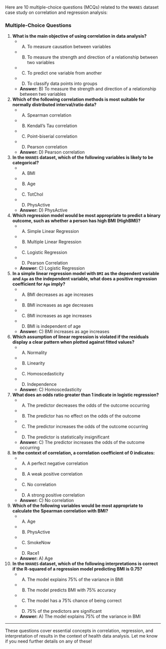 Here are 10 multiple-choice questions (MCQs) related to the `NHANES` dataset case study on correlation and regression analysis:

### Multiple-Choice Questions

1. **What is the main objective of using correlation in data analysis?**
   - A) To measure causation between variables
   - B) To measure the strength and direction of a relationship between two variables
   - C) To predict one variable from another
   - D) To classify data points into groups  
   - **Answer:** B) To measure the strength and direction of a relationship between two variables

2. **Which of the following correlation methods is most suitable for normally distributed interval/ratio data?**
   - A) Spearman correlation
   - B) Kendall’s Tau correlation
   - C) Point-biserial correlation
   - D) Pearson correlation  
   - **Answer:** D) Pearson correlation

3. **In the `NHANES` dataset, which of the following variables is likely to be categorical?**
   - A) BMI
   - B) Age
   - C) TotChol
   - D) PhysActive  
   - **Answer:** D) PhysActive

4. **Which regression model would be most appropriate to predict a binary outcome, such as whether a person has high BMI (HighBMI)?**
   - A) Simple Linear Regression
   - B) Multiple Linear Regression
   - C) Logistic Regression
   - D) Pearson Correlation  
   - **Answer:** C) Logistic Regression

5. **In a simple linear regression model with `BMI` as the dependent variable and `Age` as the independent variable, what does a positive regression coefficient for `Age` imply?**
   - A) BMI decreases as age increases
   - B) BMI increases as age decreases
   - C) BMI increases as age increases
   - D) BMI is independent of age  
   - **Answer:** C) BMI increases as age increases

6. **Which assumption of linear regression is violated if the residuals display a clear pattern when plotted against fitted values?**
   - A) Normality
   - B) Linearity
   - C) Homoscedasticity
   - D) Independence  
   - **Answer:** C) Homoscedasticity

7. **What does an odds ratio greater than 1 indicate in logistic regression?**
   - A) The predictor decreases the odds of the outcome occurring
   - B) The predictor has no effect on the odds of the outcome
   - C) The predictor increases the odds of the outcome occurring
   - D) The predictor is statistically insignificant  
   - **Answer:** C) The predictor increases the odds of the outcome occurring

8. **In the context of correlation, a correlation coefficient of 0 indicates:**
   - A) A perfect negative correlation
   - B) A weak positive correlation
   - C) No correlation
   - D) A strong positive correlation  
   - **Answer:** C) No correlation

9. **Which of the following variables would be most appropriate to calculate the Spearman correlation with BMI?**
   - A) Age
   - B) PhysActive
   - C) SmokeNow
   - D) Race1  
   - **Answer:** A) Age

10. **In the `NHANES` dataset, which of the following interpretations is correct if the R-squared of a regression model predicting BMI is 0.75?**
    - A) The model explains 75% of the variance in BMI
    - B) The model predicts BMI with 75% accuracy
    - C) The model has a 75% chance of being correct
    - D) 75% of the predictors are significant  
    - **Answer:** A) The model explains 75% of the variance in BMI

---

These questions cover essential concepts in correlation, regression, and interpretation of results in the context of health data analysis. Let me know if you need further details on any of these!